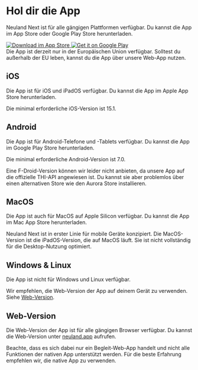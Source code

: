 
# Hol dir die App

Neuland Next ist für alle gängigen Plattformen verfügbar. Du kannst die App im App Store oder Google Play Store herunterladen.

<div class="flex gap-2 mt-4">
  <a href="https://apps.apple.com/app/apple-store/id1617096811?pt=124486931&ct=web&mt=8">
    <img alt="Download im App Store" src="/assets/Apple_Badge_DE.svg" class="h-12 w-auto" />
  </a>
  <a href="https://play.google.com/store/apps/details?id=app.neuland">
    <img alt="Get it on Google Play" src="/assets/Google_Badge_DE.svg" class="h-12 w-auto" />
  </a>
</div>

<Callout type="info">
Die App ist derzeit nur in der Europäischen Union verfügbar. Solltest du außerhalb der EU leben, kannst du die App über unsere Web-App nutzen.
</Callout>

## iOS

Die App ist für iOS und iPadOS verfügbar. Du kannst die App im Apple App Store herunterladen.

Die minimal erforderliche iOS-Version ist 15.1.

## Android

Die App ist für Android-Telefone und -Tablets verfügbar. Du kannst die App im Google Play Store herunterladen.


Die minimal erforderliche Android-Version ist 7.0.


<Callout type="tip">
Eine F-Droid-Version können wir leider nicht anbieten, da unsere App auf die offizielle THI-API angewiesen ist. Du kannst sie aber problemlos über einen alternativen Store wie den Aurora Store installieren.
</Callout>

## MacOS

Die App ist auch für MacOS auf Apple Silicon verfügbar. Du kannst die App im Mac App Store herunterladen.

Neuland Next ist in erster Linie für mobile Geräte konzipiert. Die MacOS-Version ist die iPadOS-Version, die auf MacOS läuft. Sie ist nicht vollständig für die Desktop-Nutzung optimiert.

## Windows & Linux

Die App ist nicht für Windows und Linux verfügbar.

Wir empfehlen, die Web-Version der App auf deinem Gerät zu verwenden. Siehe [Web-Version](#web-version).

## Web-Version

Die Web-Version der App ist für alle gängigen Browser verfügbar.
Du kannst die Web-Version unter [neuland.app](https://web.neuland.app) aufrufen.

Beachte, dass es sich dabei nur ein Begleit-Web-App handelt und nicht alle Funktionen der nativen App unterstützt werden. Für die beste Erfahrung empfehlen wir, die native App zu verwenden.
